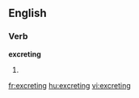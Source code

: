 
==English==

===Verb===
'''excreting'''

# {{present participle of|[[excrete]]}}

[[fr:excreting]]
[[hu:excreting]]
[[vi:excreting]]